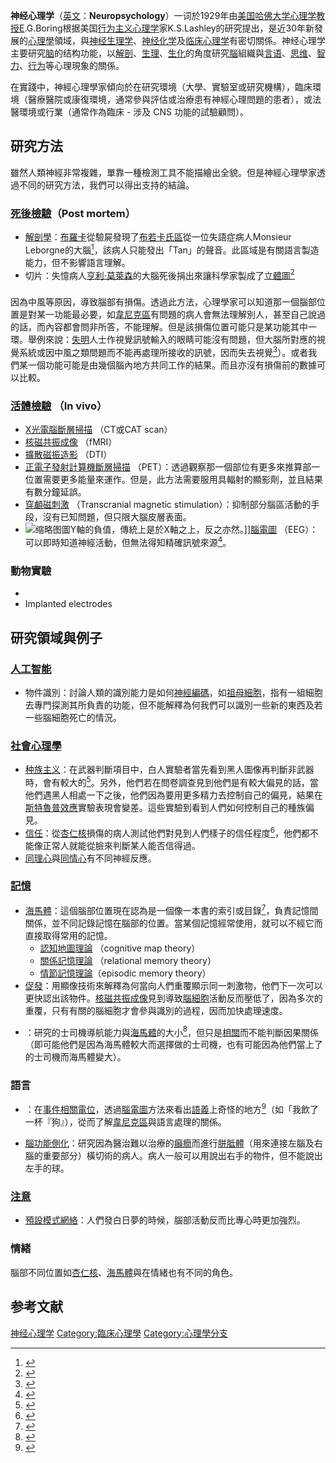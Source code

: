 {{Psychology}}
{{Neuropsychology}}

'''神经心理学'''（[[英文|英文]]：'''Neuropsychology'''）一词於1929年由[[美国|美国]][[哈佛大学|哈佛大学]][[心理学|心理学]][[教授|教授]]E.G.Boring根据美国[[行为主义心理学|行为主义心理学]]家K.S.Lashley的研究提出，是近30年新發展的[[心理學|心理學]]領域，與[[神经生理学|神经生理学]]、[[神经化学|神经化学]]及[[临床心理学|临床心理学]]有密切關係。神经心理学主要研究[[脑|脑]]的结构功能，以[[解剖|解剖]]、[[生理|生理]]、[[生化|生化]]的角度研究[[腦|腦]]組織與[[言语|言语]]、[[思维|思维]]、[[智力|智力]]、[[行为|行为]]等心理現象的關係。

在實踐中，神經心理學家傾向於在研究環境（大學、實驗室或研究機構），臨床環境（醫療醫院或康復環境，通常參與評估或治療患有神經心理問題的患者），或法醫環境或行業（通常作為臨床 - 涉及 CNS 功能的試驗顧問）。

== 研究方法 ==
雖然人類神經非常複雜，單靠一種檢測工具不能描繪出全貌。但是神經心理學家透過不同的研究方法，我們可以得出支持的結論。

=== [[驗屍|死後檢驗]]（Post mortem） ===

* [[解剖学|解剖學]]：[[布罗卡|布羅卡]]從驗屍發現了[[布若卡氏区|布若卡氏區]]從一位失語症病人Monsieur Leborgne的大腦<ref>{{Cite journal|title=Mysterious“Monsieur Leborgne”: The Mystery of the Famous Patient in the History of Neuropsychology is Explained|url=http://dx.doi.org/10.1080/0964704x.2012.667528|last=Domanski|first=Cezary W.|date=2013-01|journal=Journal of the History of the Neurosciences|issue=1|doi=10.1080/0964704x.2012.667528|volume=22|pages=47–52|issn=0964-704X}}</ref>，該病人只能發出「Tan」的聲音。此區域是有關語言製造能力，但不影響語言理解。
*切片：失憶病人[[亨利·莫萊森|亨利·莫萊森]]的大腦死後捐出來讓科學家製成了[[立体图|立體圖]]<ref>{{Cite web|title=H.M.'s Brain Yields New Evidence|url=https://health.ucsd.edu/news/releases/Pages/2014-01-28-HM-brain-reveals-new-info.aspx|work=UC Health - UC San Diego|accessdate=2019-03-18|language=en-US|archive-date=2021-12-10|archive-url=https://web.archive.org/web/20211210220438/https://health.ucsd.edu/news/releases/Pages/2014-01-28-HM-brain-reveals-new-info.aspx|dead-url=no}}</ref>

=== {{Tsl|en|Lesion|損傷}} ===
因為中風等原因，導致腦部有損傷。透過此方法，心理學家可以知道那一個腦部位置是對某一功能最必要，如[[韦尼克区|韋尼克區]]有問題的病人會無法理解別人，甚至自己說過的話，而內容都會問非所答，不能理解。但是該損傷位置可能只是某功能其中一環。舉例來說：[[失明|失明]]人士作視覺訊號輸入的眼睛可能沒有問題，但大腦所對應的視覺系統或因中風之類問題而不能再處理所接收的訊號，因而失去視覺<ref>{{Cite web|title=Faculty of 1000 evaluation for Visual cortex activity in early and late blind people.|url=http://dx.doi.org/10.3410/f.717953164.793458733|work=F1000 - Post-publication peer review of the biomedical literature|date=2012-08-16|accessdate=2019-03-18|first=Pawan|last=Sinha}}</ref>）。或者我們某一個功能可能是由幾個腦內地方共同工作的結果。而且亦沒有損傷前的數據可以比較。

=== [[In_vivo|活體檢驗]] （In vivo） ===

* [[X射线计算机断层成像|X光電腦斷層掃描]] （CT或CAT scan）
* [[核磁共振成像|核磁共振成像]] （fMRI）
* [[擴散磁振造影|擴散磁振造影]] （DTI）
* [[正电子发射计算机断层扫描|正電子發射計算機斷層掃描]] （PET）：透過觀察那一個部位有更多{{Tsl|en|Hemodynamics|血管活動}}來推算部一位置需要更多能量來運作。但是，此方法需要服用具輻射的顯影劑，並且結果有數分鐘延誤。
* [[穿顱磁刺激|穿顱磁刺激]] （Transcranial magnetic stimulation）：抑制部分腦區活動的手段，沒有已知問題，但只限大腦皮層表面。
*[[File:ComponentsofERP.svg|缩略图]]圖Y軸的負值，傳統上是於X軸之上，反之亦然。]][[腦波分析|腦電圖]] （EEG）：可以即時知道神經活動，但無法得知精確訊號來源<ref>{{Cite journal|title=Review on solving the inverse problem in EEG source analysis|url=https://www.ncbi.nlm.nih.gov/pmc/articles/PMC2605581/|last=Grech|first=Roberta|last2=Cassar|first2=Tracey|date=2008-11-07|journal=Journal of NeuroEngineering and Rehabilitation|doi=10.1186/1743-0003-5-25|volume=5|pages=25|issn=1743-0003|pmc=PMC2605581|pmid=18990257|last3=Muscat|first3=Joseph|last4=Camilleri|first4=Kenneth P|last5=Fabri|first5=Simon G|last6=Zervakis|first6=Michalis|last7=Xanthopoulos|first7=Petros|last8=Sakkalis|first8=Vangelis|last9=Vanrumste|first9=Bart|access-date=2019-03-18|archive-date=2021-12-10|archive-url=https://web.archive.org/web/20211210222024/https://www.ncbi.nlm.nih.gov/pmc/articles/PMC2605581/|dead-url=no}}</ref>。

=== 動物實驗 ===

* {{Tsl|en|Single-unit_recording|單細胞記錄}}
* Implanted electrodes

== 研究領域與例子 ==

=== [[人工智能|人工智能]] ===

* 物件識別：討論人類的識別能力是如何[[神经编码|神經編碼]]，如[[祖母细胞|祖母細胞]]，指有一組細胞去專門探測其所負責的功能，但不能解釋為何我們可以識別一些新的東西及若一些腦細胞死亡的情況。

=== [[社会心理学|社會心理學]] ===

* [[种族主义|种族主义]]：在武器判斷項目中，白人實驗者當先看到黑人圖像再判斷非武器時，會有較大的{{Tsl|en|error related negativity|錯誤相關負波}}<ref>{{Cite journal|title=The Weapons Identification Task: Recommendations for adequately powered research|url=https://www.ncbi.nlm.nih.gov/pmc/articles/PMC5462366/|last=Rivers|first=Andrew M.|date=2017-06-07|journal=PLoS ONE|issue=6|doi=10.1371/journal.pone.0177857|volume=12|issn=1932-6203|pmc=PMC5462366|pmid=28591143|access-date=2019-03-18|archive-date=2021-12-10|archive-url=https://web.archive.org/web/20211210223435/https://www.ncbi.nlm.nih.gov/pmc/articles/PMC5462366/|dead-url=no}}</ref>。另外，他們若在問卷調查見到他們是有較大偏見的話，當他們遇黑人相處一下之後，他們因為要用更多精力去控制自己的偏見，結果在[[斯特鲁普效应|斯特魯普效應]]實驗表現會變差。這些實驗到看到人們如何控制自己的種族偏見。
*[[信任|信任]]：從[[杏仁核|杏仁核]]損傷的病人測試他們對見到人們樣子的信任程度<ref>{{Cite journal|title=The Role of the Amygdala in Facial Trustworthiness Processing: A Systematic Review and Meta-Analyses of fMRI Studies|url=https://www.ncbi.nlm.nih.gov/pmc/articles/PMC5127572/|last=Santos|first=Sara|last2=Almeida|first2=Inês|date=2016-11-29|journal=PLoS ONE|issue=11|doi=10.1371/journal.pone.0167276|volume=11|issn=1932-6203|pmc=PMC5127572|pmid=27898705|last3=Oliveiros|first3=Bárbara|last4=Castelo-Branco|first4=Miguel|access-date=2019-03-18|archive-date=2021-12-10|archive-url=https://web.archive.org/web/20211210222102/https://www.ncbi.nlm.nih.gov/pmc/articles/PMC5127572/|dead-url=no}}</ref>，他們都不能像正常人就能從臉來判斷某人能否信得過。
*[[同理心|同理心]]與[[同情|同情心]]有不同神經反應。

===[[記憶|記憶]]===

* [[海马体|海馬體]]：這個腦部位置現在認為是一個像一本書的索引或目錄<ref>{{Cite journal|title=The Form and Function of Hippocampal Context Representations|url=https://www.ncbi.nlm.nih.gov/pmc/articles/PMC3973439/|last=Smith|first=David M.|last2=Bulkin|first2=David A.|date=2014-3|journal=Neuroscience and biobehavioral reviews|doi=10.1016/j.neubiorev.2014.01.005|volume=0|pages=52–61|issn=0149-7634|pmc=PMC3973439|pmid=24462752|access-date=2019-03-18|archive-date=2021-12-10|archive-url=https://web.archive.org/web/20211210220521/https://www.ncbi.nlm.nih.gov/pmc/articles/PMC3973439/|dead-url=no}}</ref>，負責記憶間關係，並不同記錄記憶在腦部的位置。當某個記憶經常使用，就可以不經它而直接取得常用的記憶。
**[[認知地圖|認知地圖理論]] （cognitive map theory）
** [[關係記憶理論|關係記憶理論]] （relational memory theory）
** [[情节记忆|情節記憶理論]]（episodic memory theory）
*[[促發_(心理學)|促發]]：用顯像技術來解釋為何當向人們重覆顯示同一刺激物，他們下一次可以更快認出該物件。[[核磁共振成像|核磁共振成像]]見到{{Tsl|en|Repetition priming|重覆促發}}導致[[动作电位|腦細胞]]活動反而壓低了，因為多次的重覆，只有有關的腦細胞才會參與識別的過程，因而加快處理速度。
*{{Tsl|en|Voxel-based morphometry|體素為基礎的型態計量學}}：研究的士司機導航能力與[[海马体|海馬體]]的大小<ref>{{Cite journal|title=Navigation-related structural change in the hippocampi of taxi drivers|url=https://www.pnas.org/content/97/8/4398|last=Frith|first=Christopher D.|last2=Frackowiak|first2=Richard S. J.|date=2000-04-11|journal=Proceedings of the National Academy of Sciences|issue=8|doi=10.1073/pnas.070039597|volume=97|pages=4398–4403|language=en|issn=0027-8424|pmid=10716738|last3=Ashburner|first3=John|last4=Good|first4=Catriona D.|last5=Johnsrude|first5=Ingrid S.|last6=Gadian|first6=David G.|last7=Maguire|first7=Eleanor A.|access-date=2019-03-18|archive-date=2021-04-07|archive-url=https://web.archive.org/web/20210407090322/https://www.pnas.org/content/97/8/4398|dead-url=no}}</ref>，但只是[[相關_(概率論)|相關]]而不能判斷因果關係（即可能他們是因為海馬體較大而選擇做的士司機，也有可能因為他們當上了的士司機而海馬體變大）。

=== 語言 ===

* {{Tsl|en|N400 (neuroscience)|N400訊號}}：在[[事件相关电位|事件相關電位]]，透過[[腦電圖|腦電圖]]方法來看出[[语义学|語義]]上奇怪的地方<ref>{{Cite journal|title=Is Semantic Processing During Sentence Reading Autonomous or Controlled? Evidence from the N400 Component in a Dual Task Paradigm|url=http://dx.doi.org/10.5709/acp-0170-2|last=Hohlfeld|first=Annette|last2=Martín-Loeches|first2=Manuel|date=2015-06-30|journal=Advances in Cognitive Psychology|issue=2|doi=10.5709/acp-0170-2|volume=11|pages=42–55|issn=1895-1171|last3=Sommer|first3=Werner}}</ref>（如「我飲了一杯『狗』），從而了解[[韦尼克区|韋尼克區]]與語言處理的關係。
* [[脑功能侧化|腦功能側化]]：研究因為醫治難以治療的[[癲癇|癲癇]]而進行[[胼胝体|胼胝體]]（用來連接左腦及右腦的重要部分）橫切術的病人。病人一般可以用說出右手的物件，但不能說出左手的球。

=== [[注意|注意]] ===

* [[預設模式網路|預設模式網絡]]：人們發白日夢的時候，腦部活動反而比專心時更加強烈。

=== 情緒 ===
{{See also|情绪#神經心理學角度}}
腦部不同位置如[[杏仁核|杏仁核]]、[[海马体|海馬體]]與{{Translink|en|Ventromedial prefrontal cortex|4=vmPFC}}在情緒也有不同的角色。

== 参考文献 ==
<references />
[[Category:神经心理学|]]
{{神经心理学}}
{{Authority control}}
[[Category:臨床心理學|Category:臨床心理學]]
[[Category:心理學分支|Category:心理學分支]]